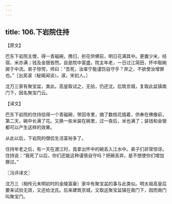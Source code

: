 ```yaml
---
---
---
```

title: 106.下岩院住持
---



【原文】

巴东下岩院主僧，得一青磁碗，携归，折花供佛前，明日花满其中。更置少米，经宿，米亦满；钱及金银皆然。自是院中富盛。院主年老，一日过江简田，怀中取碗掷于中流。弟子惊愕，师曰：“吾死，汝辈宁能谨饬自守乎？弃之，不欲使汝增罪也。”［出吴淑〈秘阁闻谈〉。淑，宋初人。］

沈万三家有聚宝盆，类此。高皇取试之，无验，仍还沈。后筑京城，复取此盆镇南门下，因名聚宝门云。

【译文】

巴东下岩院的住持拾得一个青磁碗，带回寺里，摘了数枝花插着，供奉在佛像前，第二天，碗中长满了花。又换一些米装在碗里，过一夜后，米也满了；装钱和金银都可以产生这样的效果。

从此以后，下岩院的僧侣生活富裕多了。

住持年老之后，有一天在渡江时，竟拿出怀中的碗丢入江水中。弟子们非常惊讶。住持说：“我死了以后，你们还能这种谨慎自守吗？把碗丢弃，是不想使你们增加罪过。”

〖冯评译文〗

沈万三（相传元末明初时的金陵富豪）家中有聚宝盆的事与此类似。明太祖高皇后要来试验无效，又还给沈氏。后来建筑京城，又取这聚宝盆镇在南门下，因而南门叫聚宝门。